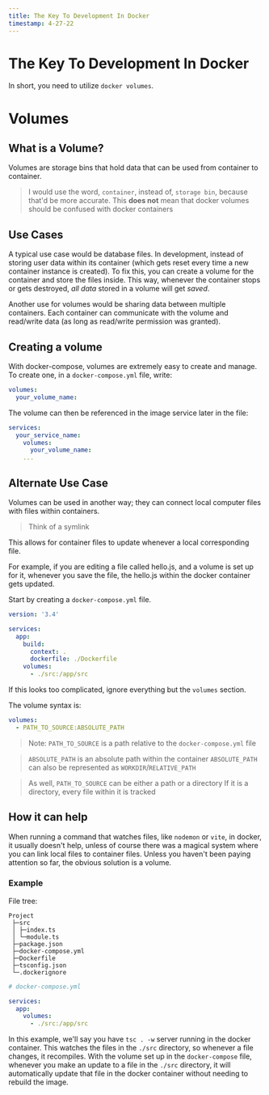 ```yaml
---
title: The Key To Development In Docker
timestamp: 4-27-22
---
```


# The Key To Development In Docker

In short, you need to utilize `docker volumes`.

# Volumes

## What is a Volume?

Volumes are storage bins that hold data that can be used from container to
container.

> I would use the word, `container`, instead of, `storage bin`, because that'd
> be more accurate. This **does not** mean that docker volumes should be
> confused with docker containers

## Use Cases

A typical use case would be database files. In development, instead of storing
user data within its container (which gets reset every time a new container
instance is created). To fix this, you can create a volume for the container and
store the files inside. This way, whenever the container stops or gets
destroyed, _all data_ stored in a volume will get _saved_.

Another use for volumes would be sharing data between multiple containers. Each
container can communicate with the volume and read/write data (as long as
read/write permission was granted).

## Creating a volume

With docker-compose, volumes are extremely easy to create and manage. To create
one, in a `docker-compose.yml` file, write:

```YAML
volumes:
  your_volume_name:
```

The volume can then be referenced in the image service later in the file:

```YAML
services:
  your_service_name:
    volumes:
      your_volume_name:
    ...
```

## Alternate Use Case

Volumes can be used in another way; they can connect local computer files with
files within containers.

> Think of a symlink

This allows for container files to update whenever a local corresponding file.

For example, if you are editing a file called hello.js, and a volume is set up
for it, whenever you save the file, the hello.js within the docker container
gets updated.

Start by creating a `docker-compose.yml` file.

```YAML
version: '3.4'

services:
  app:
    build:
      context: .
      dockerfile: ./Dockerfile
    volumes:
      - ./src:/app/src
```

If this looks too complicated, ignore everything but the `volumes` section.

The volume syntax is:

```YAML
volumes:
  - PATH_TO_SOURCE:ABSOLUTE_PATH
```

> Note: `PATH_TO_SOURCE` is a path relative to the `docker-compose.yml` file

> `ABSOLUTE_PATH` is an absolute path within the container `ABSOLUTE_PATH` can
> also be represented as `WORKDIR`/`RELATIVE_PATH`

> As well, `PATH_TO_SOURCE` can be either a path or a directory If it is a
> directory, every file within it is tracked

## How it can help

When running a command that watches files, like `nodemon` or `vite`, in docker,
it usually doesn't help, unless of course there was a magical system where you
can link local files to container files. Unless you haven't been paying
attention so far, the obvious solution is a volume.

### Example

File tree:

```
Project
 ├─src
 │ ├─index.ts
 │ └─module.ts
 ├─package.json
 ├─docker-compose.yml
 ├─Dockerfile
 ├─tsconfig.json
 └─.dockerignore
```

```YAML
# docker-compose.yml

services:
  app:
    volumes:
      - ./src:/app/src
```

In this example, we'll say you have `tsc . -w` server running in the docker
container. This watches the files in the `./src` directory, so whenever a file
changes, it recompiles. With the volume set up in the `docker-compose` file,
whenever you make an update to a file in the `./src` directory, it will
automatically update that file in the docker container without needing to
rebuild the image.
